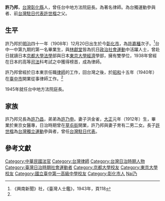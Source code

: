 '''許乃邦'''{{BD|1908年|12月20日|1998年||catIdx=Xu許}}，[[台灣|台灣]][[彰化縣|彰化縣]]人，曾任台中地方法院庭長。為著名律師。為台獨運動參與者、前[[中華民國駐日本代表|台灣駐日代表]][[許世楷|許世楷]]之父。

== 生平 ==
許乃邦於[[明治|明治]]四十一年（1908年）12月20日出生於今[[彰化市|彰化市]]，為[[許嘉種|許嘉種]]次子。<ref name="#1">《興南新聞》社，《臺灣人士鑑》，1943年，頁118</ref>台中一中第九期的第一名畢業生，與[[林獻堂|林獻堂]]皆為抗日[[政治|政治]][[社會運動|社會運動]]中活躍人士，曾赴日就讀日本[[京都大學|京都大學]][[法學|法學]]部與日本[[東京大學|東京大學]][[經濟|經濟]]學部，擁有雙學位，1938年曾經在日本的高等[[司法|司法]]科考試之中獲得榜首，成為律師。

許乃邦曾經於日本東京任職[[律師|律師]]的工作，回台灣之後，於[[昭和|昭和]]十五年（1940年）在[[臺中市|臺中市]]開業從事律師工作。<ref name="#1"/>

1945年就任台中地方法院庭長。

== 家族 ==
許乃邦兄長為[[許乃昌|許乃昌]]，弟弟為[[許乃申|許乃申]]。妻子洪金雀，[[大正|大正]]元年（1912年）生，畢業於東京女醫專，日治時期曾在[[草屯街|草屯街]]開業，許乃邦與妻子育有二男二女。長子[[許世楷|許世楷]]為[[台灣獨立運動|台灣獨立運動]]參與者，曾任[[中華民國駐日本代表|台灣駐日代表]]。

==參考文獻==
<div class="references-small">
<references></references>
</div>

{{Law-bio-stub}}

{{DEFAULTSORT:Xu許}}
[[Category:中華民國法官|Category:中華民國法官]]
[[Category:台灣律師|Category:台灣律師]]
[[Category:台灣日治時期人物|Category:台灣日治時期人物]]

[[Category:臺灣日治時期社會運動者|Category:臺灣日治時期社會運動者]]
[[Category:京都大學校友|Category:京都大學校友]]
[[Category:東京大學校友|Category:東京大學校友]]
[[Category:國立臺中第一高級中學校友|Category:國立臺中第一高級中學校友]]
[[Category:彰化市人|Category:彰化市人]]
[[Category:許姓|Nai乃]]